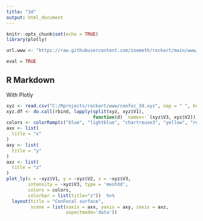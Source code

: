 ```yaml
---
title: "3d"
output: html_document
---
```


```r
knitr::opts_chunk$set(echo = TRUE)
library(plotly)

url.www <- "https://raw.githubusercontent.com/zoometh/rockart/main/www/"

eval = TRUE

```

## R Markdown

With Plotly

```r
xyz <- read.csv("C:/Rprojects/rockart/www/confoc_3d.xyz", sep = " ", header = F)
xyz.df <- do.call(rbind, lapply(split(xyz, xyz$V1),
                                function(d) `names<-`(xyz$V3, xyz$V2)))[,3:1]
colors <- colorRamp(c("blue", "lightblue", "chartreuse3", "yellow", "red"))
axx <- list(
  title = "x"
)
axy <- list(
  title = "y"
)
axz <- list(
  title = "z"
)
plot_ly(x = ~xyz$V1, y = ~xyz$V2, z = ~xyz$V3,
        intensity = ~xyz$V3, type = 'mesh3d',
        colors = colors,
        colorbar = list(title="z"))  %>%
  layout(title = "ConFocal surface",
         scene = list(xaxis = axx, yaxis = axy, zaxis = axz,
                      aspectmode='data'))
```
